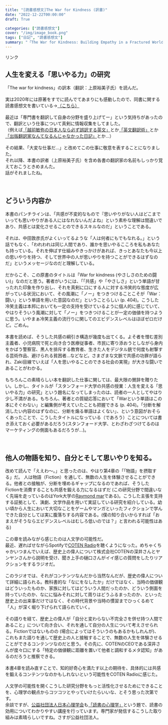 ```yaml
---
title: "[読書感想文]The War for Kindness (訳書)"
date: "2022-12-22T00:00:00"
draft: True

categories: ["読書感想文"]
cover: "/img/image_book.png"
tags: ["日記", "読書感想文"]
summary: "「The War for Kindness: Building Empathy in a Fractured World」の翻訳版を読みました"
---
```


<script type="text/javascript" src="//ajax.googleapis.com/ajax/libs/jquery/3.1.1/jquery.min.js"></script>
<script language="JavaScript">
$(document).ready( function () {
   $("a[href^='http']:not([href*='" + location.hostname + "'])").attr('target', '_blank');
})
</script>

<!-- START MoshimoAffiliateEasyLink -->
<script type="text/javascript">
(function(b,c,f,g,a,d,e){b.MoshimoAffiliateObject=a;
b[a]=b[a]||function(){arguments.currentScript=c.currentScript
||c.scripts[c.scripts.length-2];(b[a].q=b[a].q||[]).push(arguments)};
c.getElementById(a)||(d=c.createElement(f),d.src=g,
d.id=a,e=c.getElementsByTagName("body")[0],e.appendChild(d))})
(window,document,"script","//dn.msmstatic.com/site/cardlink/bundle.js?20220329","msmaflink");
msmaflink({"n":"スタンフォード大学の共感の授業――人生を変える「思いやる力」の研究","b":"","t":"","d":"https:\/\/m.media-amazon.com","c_p":"","p":["\/images\/I\/51YuA1amirS._SL500_.jpg"],"u":{"u":"https:\/\/www.amazon.co.jp\/dp\/B094HZBG8G","t":"amazon","r_v":""},"v":"2.1","b_l":[{"id":1,"u_tx":"Amazonで見る","u_bc":"#f79256","u_url":"https:\/\/www.amazon.co.jp\/dp\/B094HZBG8G","a_id":1842760,"p_id":170,"pl_id":27060,"pc_id":185,"s_n":"amazon","u_so":1},{"id":2,"u_tx":"楽天市場で見る","u_bc":"#f76956","u_url":"https:\/\/search.rakuten.co.jp\/search\/mall\/%E3%82%B9%E3%82%BF%E3%83%B3%E3%83%95%E3%82%A9%E3%83%BC%E3%83%89%E5%A4%A7%E5%AD%A6%E3%81%AE%E5%85%B1%E6%84%9F%E3%81%AE%E6%8E%88%E6%A5%AD%E2%80%95%E2%80%95%E4%BA%BA%E7%94%9F%E3%82%92%E5%A4%89%E3%81%88%E3%82%8B%E3%80%8C%E6%80%9D%E3%81%84%E3%82%84%E3%82%8B%E5%8A%9B%E3%80%8D%E3%81%AE%E7%A0%94%E7%A9%B6\/","a_id":1824263,"p_id":54,"pl_id":27059,"pc_id":54,"s_n":"rakuten","u_so":2},{"id":3,"u_tx":"Yahoo!ショッピングで見る","u_bc":"#66a7ff","u_url":"https:\/\/shopping.yahoo.co.jp\/search?first=1\u0026p=%E3%82%B9%E3%82%BF%E3%83%B3%E3%83%95%E3%82%A9%E3%83%BC%E3%83%89%E5%A4%A7%E5%AD%A6%E3%81%AE%E5%85%B1%E6%84%9F%E3%81%AE%E6%8E%88%E6%A5%AD%E2%80%95%E2%80%95%E4%BA%BA%E7%94%9F%E3%82%92%E5%A4%89%E3%81%88%E3%82%8B%E3%80%8C%E6%80%9D%E3%81%84%E3%82%84%E3%82%8B%E5%8A%9B%E3%80%8D%E3%81%AE%E7%A0%94%E7%A9%B6","a_id":1845435,"p_id":1225,"pl_id":27061,"pc_id":1925,"s_n":"yahoo","u_so":3}],"eid":"SMGgM","s":"s"});
</script>
<div id="msmaflink-SMGgM">リンク</div>
<!-- MoshimoAffiliateEasyLink END -->
## 人生を変える「思いやる力」の研究


「The war for kindness」の訳本（翻訳：上原裕美子氏）を読んだ。<br>
<br>
実は2020年には原著をすでに読んでてあまりにも感動したので、同書に関する読書感想文を書いている→[（こちら）](https://susishushi.github.io/my_blog/post/buildingemp/)
<br><br>
最近は「専門書を翻訳して自身の分野を盛り上げてー」という気持ちがあったので、翻訳という仕事について真剣に情報収集をしてました。<br>
（例えば[「越前敏弥の日本人なら必ず誤訳する英文」](https://amzn.to/3G39iqo)とか[「英文翻訳術」](https://amzn.to/3WqzZL0)とか[「出版翻訳家なんてなるんじゃなかった日記」](https://amzn.to/3PClgKE)とか…）<br>
<br>
その結果、「大変な仕事だ…」と改めてこの仕事に敬意を表することになりました。<br>
それ以降、本書の訳者（上原裕美子氏）を含め各書の翻訳家の名前もしっかり覚えておこうときめまんた。<br>
話がそれましたね。<br>
<br>
<br>

## どういう内容か

本書のパンチラインは、「共感が不変的なもので『思いやりがない人はどこまでいっても思いやりがある人にはなれないんだよね』という素朴な理解は間違いであり、共感とは変化させることのできるスキルなのだ」ということである。<br>
<br>
それは、中田敦彦氏がよくいってるような「人は何者にもでもなれる。」という話でもなく、「われわれは同じ人間であり、誰かを思いやるこころを私もあなたも持っている。それを伸ばす仕組みやきっかけがあれば、きっとあなたも今以上の思いやりを持つ、そして世界中の人が思いやりを持つことができるはずなのだ」というメッセージなのだと理解している。<br>
<br>
だからこそ、この原書のタイトルは「War for kindness (やさしさのための闘い)」なのだと思う。著者がいうには、「「共感」や「やさしさ」という単語が甘ったれた印象を作り出し、それを真剣に口にする人に対する冷笑的な態度が広がっている状況において、その風潮に「ノー」をつきつけることこそが「War：闘い」という単語を用いた意図なのだ」ということらしい (p. 404)。こうした冷笑主義は本邦においても一定の支持を受けているように個人的に感じていて、やはりそういう風潮に対して「ノー」をつきつけることが一定の価値を持つように思う。いやまぁ冷笑主義の流行りに関してのエビデンスレベルはほぼゼロだけど。ごめん。<br>
<br>
本書を読めば、そうした共感の綱引き構造が幾度も出てくる。よそ者を憎む差別主義者、小児病院で死と向き合う医療従事者、市民に寄り添おうとしながら身内をかばう警察官、黒人を排斥する教育者、生きた人をデジタル銃で何度も射撃する芸術作品、避けられる貧困者…などなど。さまざまな文脈で共感の功罪が語られ、Zaki目線でいえば「人を思いやることのできる社会の実現」が大きな闘いであることがわかる。<br>
<br>
もちろんこの素晴らしい本を翻訳した仕事に関しては、最大限の賛辞を贈りたい。しかし、タイトルが「スタンフォード大学の共感の授業：人生を変える「思いやる力」の研究」という題名になってしまったのは、読者の一人としてやはり少し不満がある。もちろん、著者との質疑応答において「Warという単語はこの本にそぐわない」と編集側が考えていたことも把握できる (p. 404)。「分断を解消したい内容のはずなのに、分断を煽る単語はよくない」、という意図がおそらくあったことで、こうしたタイトルになっている（であろう）ことについては書き添えておく必要があるだろう(スタンフォード大学、とわざわざつけてるのはマーケティングの側面もあるだろうが…)。<br>
<br>
<br>

## 他人の物語を知り、自分とそして思いやりを知る。

改めて読んで「ええわ～。」と思ったのは、やはり第4章の「「物語」を摂取する」だ。
人は物語（Fiction）を通して、無数の人生を体験させることができる。他者との接触が、分断を埋めるギャップになるのであれば、そうしたFictionを消費することも共感を鍛える力になるはずだ (この研究分野で間違いなく先端を走っているのはYork大学の[Raymond mar](http://www.yorku.ca/mar/)である)。こうした主張を支持する証拠として、演劇、文学作品を用いて実証している研究を紹介している。幼い頃から人生において大切なことをゲームやマンガといったフィクションで学んできた自分としては実に腹落ちする内容である。(僕の知り合いからすれば「おまえがそうならエビデンスレベルはむしろ低いのでは？」と言われる可能性はある)<br>
<br>
この章を読みながら感じたのは人文学の可能性だ。<br>
最近、遅ればせながらSpotifyで[COTEN Radio](https://coten.co.jp/services/cotenradio/)を聴くようになった。めちゃくちゃかいつまんでいえば、歴史上の偉人について株式会社COTENの深井さんとヤンヤンさんから説明を受け、聞き上手の樋口さんがイイ感じの質問をしたりリアクションをするラジオだ。<br>
<br>
このラジオでは、それがコンテンツなんだから当然なんだが、歴史の偉人について詳細に語られる。教科書的な「なにをなしたか」だけではなく、当時の価値観はどういったものか、家族に対してはどういう人間だったのか、どういう側面を持っていたのか、なにに悩みそれに対して周りはどうふるまったのか、といった歴史上の出来事だけではなく、その時代背景や当時の慣習までひっくるめて「人」が深く堀り下げられて語られていく。<br>
<br>
その語りを経て、歴史上の偉人が「自分と変わらない不完全さを併せ持つ人間であること」について向き合い、それを通して自分の人生について考えさせられる。Fictionではないものの (場合によってはそういうのもあるかもしれんが)、これもまた語りを通して歴史上の人と接触することで、無数の人生を体験させることができるコンテンツなのだと思う。その先に、COTENのCEOである深井さんが度々口にする「特定の価値観に距離を置いて他者と調和するメタ認知」があるのだろうと推察できる。<br>
<br>
本書4章を読み直すことで、知的好奇心を満たす以上の期待を、具体的には共感を鍛えるコンテンツなのかもしれないという可能性をCOTEN Radioに感じた。<br>
<br>
人文学の可能性を開くこうした研究分野をもっと活性化させるためにできることを、心理学の観点からコツコツとやっていけたらいいな、とそう思った次第です。<br>
余談ですが、[公益社団法人日本心理学会](https://psych.or.jp/)も[「読書の心理学」](https://www.youtube.com/watch?v=SpHq1srOas4)という題で、読書の効用についてわかりやすい講座を行っています。専門家が発信するこうした取り組みは素晴らしいですね。さすが公益社団法人。<br>
<br>



  
